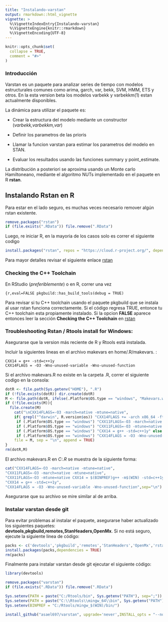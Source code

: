 ```yaml
---
title: "Instalando-varstan"
output: rmarkdown::html_vignette
vignette: >
  %\VignetteIndexEntry{Instalando-varstan}
  %\VignetteEngine{knitr::rmarkdown}
  %\VignetteEncoding{UTF-8}
---
```


```r
knitr::opts_chunk$set(
  collapse = TRUE,
  comment = "#>"
)
```

### Introducción

Varstan es un paquete para analizar series de tiempo con modelos estructurales comunes como arima, garch, var, bekk, SVM, HMM, ETS y otros. En la esta version beta los modelos varbekk y varbekkm(1) estan actualmente disponibles.

La dinámica para utilizar el paquete es:
   
   + Crear la estructura del modelo mediante un constructor (*varbekk,varbekkm,var*)
   
   + Definir los parametros de las prioris
   
   + Llamar la funcion varstan para estimar los parametros del modelo en STAN.
   
   + Evaluar los resultados usando las funciones summary y point_estimate.
   

La distribución a posteriori se aproxima usando un Monte carlo Hamiltoneano, mediante el algoritmo NUTs implementado en el paquete en R **rstan**.

## Instalando Rstan en R

Para estar en el lado seguro, es muchas veces necesario remover algún rstan existente.

```r
remove.packages("rstan")
if (file.exists(".RData")) file.remove(".RData")
```

Luego, re iniciar R, en la mayoria de los casos solo es correr el siguiente codigo

```r
install.packages("rstan", repos = "https://cloud.r-project.org/", dependencies = TRUE)
```

Para mayor detalles revisar el siguiente enlace  [rstan](https://github.com/stan-dev/rstan/wiki/RStan-Getting-Started)

### Checking the C++ Toolchain

En RStudio (*preferiblemente*) o en R, correr una vez

```{r,eval=FALSE
pkgbuild::has_build_tools(debug = TRUE)
```

Para revisar si tu C++ toolchain usando el paquete pkgbuild que se instala al usar rstan funciona correctamente. Si el código regresa TRUE, entonce tu C++ toolchain esta propiamente instalado. Si la opcion **FALSE** aparece entonces leer la sección  **Checking the C++ Toolchain** en [rstan](https://github.com/stan-dev/rstan/wiki/RStan-Getting-Started)

### Troubleshooting Rstan / Rtools install for Windows:

Asegurarse que la version más reciente de R y Rtools está instalada.

Incluir la siguientes lineas en el archivo makevars en  home/.R/makevars. :

    CXX14 = g++ -std=c++1y
    CXX14FLAGS = -O3 -Wno-unused-variable -Wno-unused-function

Si el archivo makevars.R no existe en la carpeta .R, correr el siguiente codigo en la consola:

```r
dotR <- file.path(Sys.getenv("HOME"), ".R")
if (!file.exists(dotR)) dir.create(dotR)
M <- file.path(dotR, ifelse(.Platform$OS.type == "windows", "Makevars.win", "Makevars"))
if (!file.exists(M)){
  file.create(M) 
    cat("\nCXX14FLAGS=-O3 -march=native -mtune=native",
    if( grepl("^darwin", R.version$os)) "CXX14FLAGS += -arch x86_64 -ftemplate-depth-256" else 
     if (.Platform$OS.type == "windows") "CXX11FLAGS=-O3 -march=native -mtune=native" else "CXX14FLAGS += -fPIC",
     if (.Platform$OS.type == "windows") "CXX11FLAGS=-O3 -mtune=native CXX14 = $(BINPREF)g++ -m$(WIN) -std=c++1y" else "CXX14FLAGS += -fPIC",
     if (.Platform$OS.type == "windows") "CXX14 = g++ -std=c++1y" else "CXX14FLAGS += -fPIC",
     if (.Platform$OS.type == "windows") "CXX14FLAGS = -O3 -Wno-unused-variable -Wno-unused-function" else "CXX14FLAGS += -fPIC",
    file = M, sep = "\n", append = TRUE)
} 
rm(dotR,M)
```    

El archivo makevars.R en *C:\Users\Documents\.R* se muestra de la siguiente forma:

```r
cat("CXX14FLAGS=-O3 -march=native -mtune=native",
"CXX11FLAGS=-O3 -march=native -mtune=native",
"CXX11FLAGS=-O3 -mtune=native CXX14 = $(BINPREF)g++ -m$(WIN) -std=c++1y",
"CXX14 = g++ -std=c++1y",
"CXX14FLAGS = -O3 -Wno-unused-variable -Wno-unused-function",sep="\n")
```

Asegurarse que su archivo se mire similar al de arriba.

### Instalar  varstan desde git

Para evitar problemas al instalar el paquete, asegurarse haber actualizado los siguientes paquetes: **devtools,pkgbuild,remotes,StanHeaders,OpenMx**. Si no está seguro, ejecute la siguiente linea de código:

```r
packs <- c('devtools','pkgbuild','remotes','StanHeaders','OpenMx','rstantools')
install.packages(packs,dependencies = TRUE)
rm(packs)
```

Finalmente para instalar varstan desde git ejecutar el siguiente código:

```r
library(devtools)

remove.packages("varstan")
if (file.exists(".RData")) file.remove(".RData")

Sys.setenv(PATH = paste("C:/Rtools/bin", Sys.getenv("PATH"), sep=";"))
Sys.setenv(PATH = paste("C:\\Rtools\\mingw_64\\bin", Sys.getenv("PATH"), sep=";"))
Sys.setenv(BINPREF = "C:/Rtools/mingw_$(WIN)/bin/")

install_github("asael697/varstan", upgrade='never',INSTALL_opts = "--no-multiarch", dependencies = c("Depends", "Imports"))
```


 
